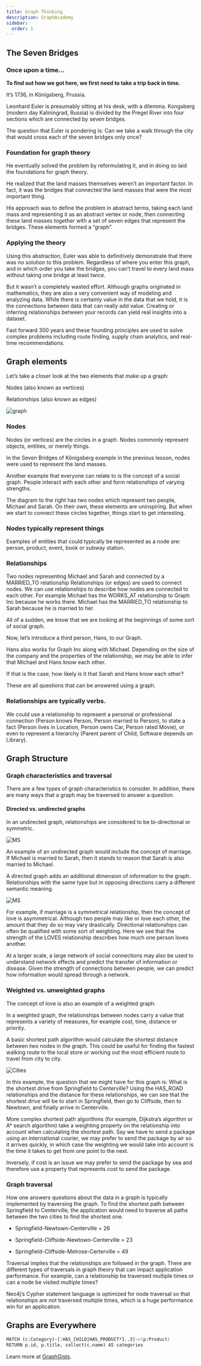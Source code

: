 ---
title: Graph Thinking
description: GraphAcademy
sidebar:
  order: 1
---

## The Seven Bridges

### Once upon a time…​

**To find out how we got here, we first need to take a trip back in time.**

It’s 1736, in Königsberg, Prussia.

Leonhard Euler is presumably sitting at his desk, with a dilemma. Kongsberg (modern day Kaliningrad, Russia) is divided by the Pregel River into four sections which are connected by seven bridges.

The question that Euler is pondering is: Can we take a walk through the city that would cross each of the seven bridges only once?

### Foundation for graph theory

He eventually solved the problem by reformulating it, and in doing so laid the foundations for graph theory.

He realized that the land masses themselves weren’t an important factor. In fact, it was the bridges that connected the land masses that were the most important thing.

His approach was to define the problem in abstract terms, taking each land mass and representing it as an abstract vertex or node, then connecting these land masses together with a set of seven edges that represent the bridges. These elements formed a “graph”.

### Applying the theory

Using this abstraction, Euler was able to definitively demonstrate that there was no solution to this problem. Regardless of where you enter this graph, and in which order you take the bridges, you can’t travel to every land mass without taking one bridge at least twice.

But it wasn’t a completely wasted effort. Although graphs originated in mathematics, they are also a very convenient way of modeling and analyzing data. While there is certainly value in the data that we hold, it is the connections between data that can really add value. Creating or inferring relationships between your records can yield real insights into a dataset.

Fast forward 300 years and these founding principles are used to solve complex problems including route finding, supply chain analytics, and real-time recommendations.

## Graph elements

Let’s take a closer look at the two elements that make up a graph:

Nodes (also known as vertices)

Relationships (also known as edges)

![graph](/img/neo4j/graph.png)

### Nodes

Nodes (or vertices) are the circles in a graph. Nodes commonly represent objects, entities, or merely things.

In the Seven Bridges of Königsberg example in the previous lesson, nodes were used to represent the land masses.

Another example that everyone can relate to is the concept of a social graph. People interact with each other and form relationships of varying strengths.

The diagram to the right has two nodes which represent two people, Michael and Sarah. On their own, these elements are uninspiring. But when we start to connect these circles together, things start to get interesting.

### Nodes typically represent things

Examples of entities that could typically be represented as a node are: person, product, event, book or subway station.

### Relationships

Two nodes representing Michael and Sarah and connected by a MARRIED_TO relationship
Relationships (or edges) are used to connect nodes. We can use relationships to describe how nodes are connected to each other. For example Michael has the WORKS_AT relationship to Graph Inc because he works there. Michael has the MARRIED_TO relationship to Sarah because he is married to her.

All of a sudden, we know that we are looking at the beginnings of some sort of social graph.

Now, let’s introduce a third person, Hans, to our Graph.

Hans also works for Graph Inc along with Michael. Depending on the size of the company and the properties of the relationship, we may be able to infer that Michael and Hans know each other.

If that is the case, how likely is it that Sarah and Hans know each other?

These are all questions that can be answered using a graph.

### Relationships are typically verbs.

We could use a relationship to represent a personal or professional connection (Person knows Person, Person married to Person), to state a fact (Person lives in Location, Person owns Car, Person rated Movie), or even to represent a hierarchy (Parent parent of Child, Software depends on Library).

## Graph Structure

### Graph characteristics and traversal

There are a few types of graph characteristics to consider. In addition, there are many ways that a graph may be traversed to answer a question.

#### Directed vs. undirected graphs

In an undirected graph, relationships are considered to be bi-directional or symmetric.

![MS](/img/neo4j/ms.png)

An example of an undirected graph would include the concept of marriage. If Michael is married to Sarah, then it stands to reason that Sarah is also married to Michael.

A directed graph adds an additional dimension of information to the graph. Relationships with the same type but in opposing directions carry a different semantic meaning.

![MS](/img/neo4j/ms-love.png)

For example, if marriage is a symmetrical relationship, then the concept of love is asymmetrical. Although two people may like or love each other, the amount that they do so may vary drastically. Directional relationships can often be qualified with some sort of weighting. Here we see that the strength of the LOVES relationship describes how much one person loves another.

At a larger scale, a large network of social connections may also be used to understand network effects and predict the transfer of information or disease. Given the strength of connections between people, we can predict how information would spread through a network.

### Weighted vs. unweighted graphs

The concept of love is also an example of a weighted graph.

In a weighted graph, the relationships between nodes carry a value that represents a variety of measures, for example cost, time, distance or priority.

A basic shortest path algorithm would calculate the shortest distance between two nodes in the graph. This could be useful for finding the fastest walking route to the local store or working out the most efficient route to travel from city to city.

![Cities](/img/neo4j/cities.png)

In this example, the question that we might have for this graph is: What is the shortest drive from Springfield to Centerville? Using the HAS_ROAD relationships and the distance for these relationships, we can see that the shortest drive will be to start in Springfield, then go to Cliffside, then to Newtown, and finally arrive in Centerville.

More complex shortest path algorithms (for example, Dijkstra’s algorithm or A* search algorithm) take a weighting property on the relationship into account when calculating the shortest path. Say we have to send a package using an international courier, we may prefer to send the package by air so it arrives quickly, in which case the weighting we would take into account is the time it takes to get from one point to the next.

Inversely, if cost is an issue we may prefer to send the package by sea and therefore use a property that represents cost to send the package.

### Graph traversal

How one answers questions about the data in a graph is typically implemented by traversing the graph. To find the shortest path between Springfield to Centerville, the application would need to traverse all paths between the two cities to find the shortest one.

- Springfield-Newtown-Centerville = 26

- Springfield-Cliffside-Newtown-Centerville = 23

- Springfield-Cliffside-Melrose-Certerville = 49

Traversal implies that the relationships are followed in the graph. There are different types of traversals in graph theory that can impact application performance. For example, can a relationship be traversed multiple times or can a node be visited multiple times?

Neo4j’s Cypher statement language is optimized for node traversal so that relationships are not traversed multiple times, which is a huge performance win for an application.

## Graphs are Everywhere

 ```sh frame="code" title="cypher:"
MATCH (c:Category)-[:HAS_CHILD|HAS_PRODUCT*1..3]->(p:Product)
RETURN p.id, p.title, collect(c.name) AS categories
```

Learn more at [GraphGists](https://neo4j.com/graphgists/).